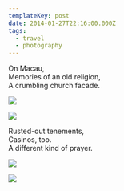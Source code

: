 ```yaml
---
templateKey: post
date: 2014-01-27T22:16:00.000Z
tags:
  - travel
  - photography
---
```

On Macau,<br/>
Memories of an old religion,<br/>
A crumbling church facade.

![](../../static/assets/20140127-IMG_3186.jpg)

![](../../static/assets/20140127-IMG_3202.jpg)

Rusted-out tenements,<br/>
Casinos, too.<br/>
A different kind of prayer.

![](../../static/assets/20140127-IMG_3215.jpg)

![](../../static/assets/20140127-IMG_3236.jpg)